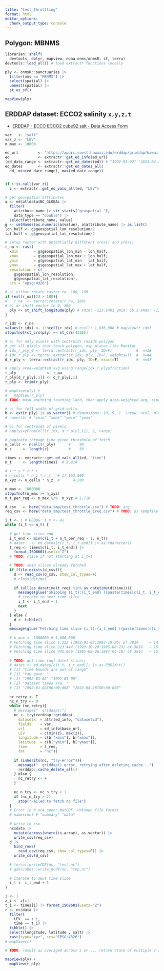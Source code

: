 ```yaml
---
title: "test_throttling"
format: html
editor_options: 
  chunk_output_type: console
---
```


## Polygon: MBNMS

```r
librarian::shelf(
  devtools, dplyr, mapview, noaa-onms/onmsR, sf, terra)
devtools::load_all() # load extractr functions locally

ply <- onmsR::sanctuaries |> 
  filter(nms == "MBNMS") |>
  select(spatial) |> 
  unnest(spatial) |> 
  st_as_sf()

mapView(ply)
```


## ERDDAP dataset: ECCO2 salinity `x,y,z,t`

* [ERDDAP - ECCO ECCO2 cube92 salt - Data Access Form](https://apdrc.soest.hawaii.edu/erddap/griddap/hawaii_soest_d749_a206_cd3a.html)

```r
var   <- "salt"
var_z <- "LEV"
n_max <- 10000

ed_url         <- "https://apdrc.soest.hawaii.edu/erddap/griddap/hawaii_soest_d749_a206_cd3a.html"
ed             <- extractr::get_ed_info(ed_url)
(ed_date_range <- extractr::get_ed_dates(ed)) # "1992-01-02" "2023-04-28"
ed_dates       <- extractr::get_ed_dates_all(
  ed, min(ed_date_range), max(ed_date_range))


if (!is.null(var_z))
  z <- extractr::get_ed_vals_all(ed, "LEV")

# get geospatial attributes
a <- ed$alldata$NC_GLOBAL |>
  filter(
    attribute_name |> str_starts("geospatial_"),
    data_type == "double") |>
  select(attribute_name, value)
g <- setNames(as.numeric(a$value), a$attribute_name) |> as.list()
lon_half <- g$geospatial_lon_resolution/2
lat_half <- g$geospatial_lat_resolution/2

# setup raster with potentially different xres() and yres()
r_na <- rast(
  xmin       = g$geospatial_lon_min - lon_half,
  xmax       = g$geospatial_lon_max + lon_half,
  ymin       = g$geospatial_lat_min - lat_half,
  ymax       = g$geospatial_lat_max + lat_half,
  resolution = c(
    g$geospatial_lon_resolution,
    g$geospatial_lat_resolution),
  crs = "epsg:4326")

# a) either rotate raster to -180, 180
if (ext(r_na)[2] > 180){
#   r_na  <- terra::rotate(r_na, 180)
# b) or shift vector to 0, 360
  ply <- st_shift_longitude(ply) # xmin: -123.1401 ymin: 35.5 xmax: -121.1036 ymax: 37.88163
}

r_idx <- r_na
values(r_idx) <- 1:ncell(r_idx) # ncell: 1,036,800 # mapView(r_idx)
stopifnot(st_crs(ply) == st_crs(4326))

# a) for only pixels with centroids inside polygon
# get all pixels that touch polygon, esp places like Monitor
# idx_r_ply_0 <- terra::extract(r_idx, ply, ID=F)           #  n=28
# idx_r_ply <- terra::extract(r_idx, ply, ID=F, weights=T)  #  n=44
d_r_ply <- terra::extract(r_idx, ply, ID=F, exact=T)        #  n=47

# apply area-weighted avg using range(idx_r_ply$fraction)
r_ply              <- r_na
r_ply[d_r_ply[,1]] <- d_r_ply[,1]
r_ply <- trim(r_ply)

# mapView(ply) + 
#   mapView(r_ply)
# TODO: mask anything touching land, then apply area-weighted avg, since only small portion might be oceanic

# a) for full width of grid cells
b <- ext(r_ply) |> as.vector() # dimensions: 10, 9, 1  (nrow, ncol, nlyr)
# names(b) # "xmin" "xmax" "ymin" "ymax"

# b) for centroids of pixels
# apply(xyFromCell(r_idx, d_r_ply[,1]), 2, range)

# paginate through time given threshold of fetch
n_cells <- ncell(r_ply)      #    90
n_z     <- length(z)         #    50

times <- extractr::get_ed_vals_all(ed, "time")
n_t     <- length(times)  # 3,814

# x * y * z * t
# n_cells * n_z * n_t   # 17,163,000
n_xyz <- n_cells * n_z  #      4,500

n_max <- 1000000
stopifnot(n_max >= n_xyz)
n_t_per_req <- n_max %/%  n_xyz # 1,716

d_csv   <- here("data_tmp/test_throttle.csv") # TODO: arg
req_csv <- here("data_tmp/test_throttle_1req.csv") # TODO: as tempfile

i_t <- 1 # DEBUG: i_t <- 41
while (i_t <= n_t) {
  
  # get time slice end
  i_t_end <- min(c(i_t + n_t_per_req - 1, n_t))
  # dates   <- ed_dates[c(i_t, i_t_end)] |> as.character()
  t_req <- times[c(i_t, i_t_end)] |> 
    format_ISO8601(usetz="Z")
  # TODO: slice if not starting at i_t=1

  # TODO: skip slices already fetched
  if (file.exists(d_csv)){
    d <- read_csv(d_csv, show_col_types=F)
    # class(d$time)
    
    if (all(as_datetime(t_req) %in% as_datetime(d$time))){
      message(glue("Skipping {i_t}:{i_t_end} ({paste(times[c(i_t, i_t_end)], collapse = ':')}) of {n_t}, since already in csv ~ {format(Sys.time(), '%H:%M:%S %Z')}"))
      # iterate to next time slice
      i_t <- i_t_end + 1
      next
    }
  } else {
    d <- tibble()
  }
  message(glue("Fetching time slice {i_t}:{i_t_end} ({paste(times[c(i_t, i_t_end)], collapse = ':')}) of {n_t} ~ {format(Sys.time(), '%H:%M:%S %Z')}"))
  
  # n_max <- 1000000 # 1,000,000
  # Fetching time slice 1:222 (1992-01-02:1993-10-26) of 3814     ~ 14:59:38 PST
  # Fetching time slice 223:444 (1993-10-29:1995-08-23) of 3814   ~ 15:21:08 PST
  # Fetching time slice 445:666 (1995-08-26:1997-06-19) of 3814   ~ 15:44:19 PST            # Fetching time slice 667:888 (1997-06-22:1999-04-16) of 3814   ~ 16:03:40 PST            # Fetching time slice 889:1110 (1999-04-19:2001-02-10) of 3814  ~ 16:26:00 PST            # Fetching time slice 1111:1332 (2001-02-13:2002-12-08) of 3814 ~ 16:47:05 PST            # Fetching time slice 1333:1554 (2002-12-11:2004-10-04) of 3814 ~ 17:15:06 PST            # Fetching time slice 1555:1776 (2004-10-07:2006-08-01) of 3814 ~ 17:38:31 PST  
  
  # TODO: get time (not date) slices; 
  # dates <- ed_dates[c(i_t, i_t_end)]; |> as.POSIXct()
  # [1] "time bounds are out of range"
  # [1] "You gave: "
  # [1] "1992-01-02" "1992-01-05"
  # [1] "Dataset times are: "
  # [1] "1992-01-02T00:00:00Z" "2023-04-28T00:00:00Z"
  
  nc_retry <- T
  nc_n_try <- 0
  while (nc_retry){
    # message("  griddap()")
    nc <- try(rerddap::griddap(
      datasetx  = attr(ed_info, "datasetid"),
      fields    = var,
      url       = ed_info$base_url,
      LEV       = c(min(z), max(z)),
      longitude = c(b["xmin"], b["xmax"]),
      latitude  = c(b["ymin"], b["ymax"]),
      time      = t_req,
      fmt       = "nc"))
    
    if (inherits(nc, "try-error")){
      message("  griddap() error, retrying after deleting cache...")
      rerddap::cache_delete_all()
    } else {
      nc_retry <- F
    }
    
    nc_n_try <- nc_n_try + 1
    if (nc_n_try > 2)
      stop("Failed to fetch nc file")
  }
  # Error in R_nc4_open: NetCDF: Unknown file format
  # names(nc) # "summary" "data"
  
  # write to csv
  nc$data |> 
    mutate(across(where(is.array), as.vector)) |> 
    write_csv(req_csv)
  d |>
    bind_rows(
      read_csv(req_csv, show_col_types=F)) |>
    write_csv(d_csv)
  
  # terra::writeCDF(nc, "test.nc")
  # gdalcubes::write_ncdf(nc, "tmp.nc")
  
  # iterate to next time slice
  i_t <- i_t_end + 1
}

i <- 1
z_i <- z[i]
t_i <- times[i] |> format_ISO8601(usetz="Z")
r <- nc$data |> 
  filter(
    LEV  == z_i,
    time == t_i) |> 
  tibble() |> 
  select(longitude, latitude , salt) |> 
  rast(type="xyz", crs="EPSG:4326")
# mapView(r)

# TODO: result as averaged across z or ... return stack of multiple z's?

mapView(ply) + 
  mapView(r_ply)
```
